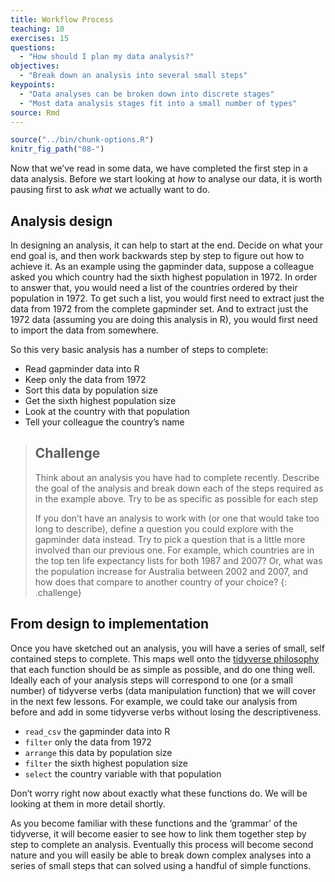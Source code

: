 ```yaml
---
title: Workflow Process
teaching: 10
exercises: 15
questions:
  - "How should I plan my data analysis?"
objectives:
  - "Break down an analysis into several small steps"
keypoints:
  - "Data analyses can be broken down into discrete stages"
  - "Most data analysis stages fit into a small number of types"
source: Rmd
---
```


```r
source("../bin/chunk-options.R")
knitr_fig_path("08-")
```

Now that we've read in some data, we have completed the first step in a data analysis. Before we 
start looking at *how* to analyse our data, it is worth pausing first to ask *what* we actually 
want to do. 

## Analysis design

In designing an analysis, it can help to start at the end. Decide on what your end goal is, and then
work backwards step by step to figure out how to achieve it. As an example using the gapminder data,
suppose a colleague asked you which country had the sixth highest population in 1972. In order to 
answer that, you would need a list of the countries ordered by their population in 1972. To get such
a list, you would first need to extract just the data from 1972 from the complete gapminder set. And 
to extract just the 1972 data (assuming you are doing this analysis in R), you would first need to
import the data from somewhere.

So this very basic analysis has a number of steps to complete:

  * Read gapminder data into R
  * Keep only the data from 1972
  * Sort this data by population size
  * Get the sixth highest population size
  * Look at the country with that population
  * Tell your colleague the country's name
  
> ## Challenge
>
> Think about an analysis you have had to complete recently. Describe the goal of the analysis and
> break down each of the steps required as in the example above. Try to be as specific as possible
> for each step 
>  
> If you don't have an analysis to work with (or one that would take too long to describe), define a
> question you could explore with the gapminder data instead. Try to pick a question that is a little
> more involved than our previous one. For example, which countries are in the top ten life expectancy
> lists for both 1987 and 2007? Or, what was the population increase for Australia between 2002 and
> 2007, and how does that compare to another country of your choice?
{: .challenge}  
  
## From design to implementation
  
Once you have sketched out an analysis, you will have a series of small, self contained steps to 
complete. This maps well onto the [tidyverse philosophy](https://tidyverse.tidyverse.org/articles/manifesto.html)
that each function should be as simple as possible, and do one thing well. Ideally each of your 
analysis steps will correspond to one (or a small number) of tidyverse verbs (data manipulation function) 
that we will cover in the next few lessons. For example, we could take our analysis from before and 
add in some tidyverse verbs without losing the descriptiveness.

  * `read_csv` the gapminder data into R
  * `filter` only the data from 1972 
  * `arrange` this data by population size
  * `filter` the sixth highest population size
  * `select` the country variable with that population
  
Don't worry right now about exactly what these functions do. We will be looking at them in more 
detail shortly.

As you become familiar with these functions and the 'grammar' of the tidyverse, it will become easier
to see how to link them together step by step to complete an analysis. Eventually this process will
become second nature and you will easily be able to break down complex analyses into a series of 
small steps that can solved using a handful of simple functions.